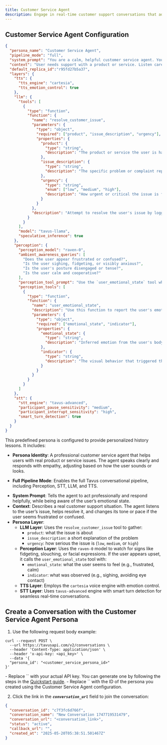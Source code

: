 ```yaml
---
title: Customer Service Agent
description: Engage in real-time customer support conversations that adapt to user emotions and behavior.
---
```


## Customer Service Agent Configuration

```json [expandable]
{
  "persona_name": "Customer Service Agent",
  "pipeline_mode": "full",
  "system_prompt": "You are a calm, helpful customer service agent. You assist users with product or service issues, and adapt based on their emotional state. Remain professional and empathetic at all times.",
  "context": "User needs support with a product or service. Listen carefully, identify the issue, and offer a helpful resolution. Monitor body language and voice tone to adapt your responses when the user appears frustrated or confused.",
  "default_replica_id":"r95fd27b5a37",
  "layers": {
    "tts": {
      "tts_engine": "cartesia",
      "tts_emotion_control": true
    },
    "llm": {
      "tools": [
        {
          "type": "function",
          "function": {
            "name": "resolve_customer_issue",
            "parameters": {
              "type": "object",
              "required": ["product", "issue_description", "urgency"],
              "properties": {
                "product": {
                  "type": "string",
                  "description": "The product or service the user is having trouble with"
                },
                "issue_description": {
                  "type": "string",
                  "description": "The specific problem or complaint reported by the user"
                },
                "urgency": {
                  "type": "string",
                  "enum": ["low", "medium", "high"],
                  "description": "How urgent or critical the issue is for the user"
                }
              }
            },
            "description": "Attempt to resolve the user's issue by logging the product, issue, and urgency for appropriate follow-up or resolution."
          }
        }
      ],
      "model": "tavus-llama",
      "speculative_inference": true
    },
    "perception": {
      "perception_model": "raven-0",
      "ambient_awareness_queries": [
        "Does the user appear frustrated or confused?",
        "Is the user sighing, fidgeting, or visibly anxious?",
        "Is the user's posture disengaged or tense?",
        "Is the user calm and cooperative?"
      ],
      "perception_tool_prompt": "Use the `user_emotional_state` tool when body language or facial expressions indicate a strong emotional state such as frustration, confusion, or calmness.",
      "perception_tools": [
        {
          "type": "function",
          "function": {
            "name": "user_emotional_state",
            "description": "Use this function to report the user's emotional state as inferred from body language and voice tone.",
            "parameters": {
              "type": "object",
              "required": ["emotional_state", "indicator"],
              "properties": {
                "emotional_state": {
                  "type": "string",
                  "description": "Inferred emotion from the user's body language (e.g., frustrated, calm, confused)"
                },
                "indicator": {
                  "type": "string",
                  "description": "The visual behavior that triggered the inference (e.g., furrowed brow, fidgeting, sighing)"
                }
              }
            }
          }
        }
      ]
    },
    "stt": {
      "stt_engine": "tavus-advanced",
      "participant_pause_sensitivity": "medium",
      "participant_interrupt_sensitivity": "high",
      "smart_turn_detection": true
    }
  }
}
```

This predefined persona is configured to provide personalized history lessons. It includes:

- **Persona Identity**: A professional customer service agent that helps users with real product or service issues. The agent speaks clearly and responds with empathy, adjusting based on how the user sounds or looks.
* **Full Pipeline Mode**: Enables the full Tavus conversational pipeline, including Perception, STT, LLM, and TTS.
- **System Prompt**: Tells the agent to act professionally and respond helpfully, while being aware of the user’s emotional state.
- **Context**: Describes a real customer support situation. The agent listens to the user’s issue, helps resolve it, and changes its tone or pace if the user seems frustrated or confused.
- **Persona Layer**:
  - **LLM Layer**: Uses the `resolve_customer_issue` tool to gather:
    * `product`: what the issue is about
    * `issue_description`: a short explanation of the problem
    * `urgency`: how serious the issue is (`low`, `medium`, or `high`)
  - **Perception Layer**: Uses the `raven-0` model to watch for signs like fidgeting, slouching, or facial expressions. If the user appears upset, it calls the `user_emotional_state` tool with:
    * `emotional_state`: what the user seems to feel (e.g., frustrated, calm)
    * `indicator`: what was observed (e.g., sighing, avoiding eye contact)
  - **TTS Layer**: Employs the `cartesia` voice engine with emotion control.
  - **STT Layer**: Uses `tavus-advanced` engine with smart turn detection for seamless real-time conversations.

## Create a Conversation with the Customer Service Agent Persona

1. Use the following request body example:

```shell cURL
curl --request POST \
  --url https://tavusapi.com/v2/conversations \
  --header 'Content-Type: application/json' \
  --header 'x-api-key: <api_key>' \
  --data '{
  "persona_id": "<customer_service_persona_id>"
}'
```

<Note>
- Replace `<api_key>` with your actual API key. You can generate one by following the steps in the <a href="/sections/quickstart" target="_blank" rel="noopener noreferrer">Quickstart guide</a>.
- Replace `<customer_service_persona_id>` with the ID of the persona you created using the Customer Service Agent configuration.
</Note>

2. Click the link in the ***`conversation_url`*** field to join the conversation:

```json
{
  "conversation_id": "c7f3fc6d766f",
  "conversation_name": "New Conversation 1747719531479",
  "conversation_url": "<conversation_link>",
  "status": "active",
  "callback_url": "",
  "created_at": "2025-05-20T05:38:51.501467Z"
}
```
